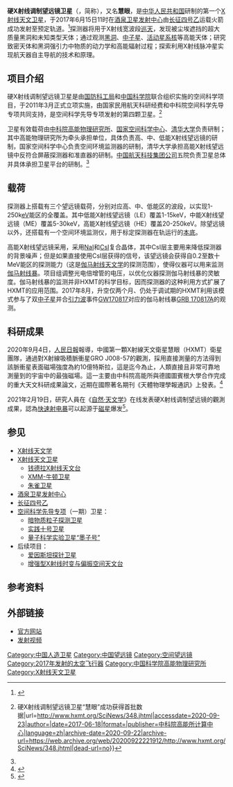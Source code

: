 {{UTC+8}}{{NoteTA
 | G1 = Aero
 | G2 = Physics
}}
{{Infobox spaceflight
|auto=all
|orbit_regime=[[太阳同步轨道|太阳同步轨道]]
|launch_site=[[酒泉卫星发射中心|酒泉卫星发射中心]]
|name=硬X射线调制望远镜卫星<br />Hard X-ray Modulation Telescope
|launch_rocket=[[长征四号乙|长征四号乙]]
|launch_date=2017年6月15日11时
|website=[http://www.hxmt.org/| HXMT官网]
|SATCAT=42758 <ref>{{Cite web|title=HXMT (HUIYAN)|url=https://www.n2yo.com/satellite/?s=42758#results%20HXMT%20(HUIYAN)|accessdate=|author=|date=|format=|publisher=|language=en|archive-date=2021-01-24|archive-url=https://web.archive.org/web/20210124101923/https://www.n2yo.com/satellite/?s=42758#results%20HXMT%20(HUIYAN)|dead-url=no}}</ref>
|operator=[[中国科学院|中国科学院]]
|mission_type=[[空间望远镜|天文观测]]
|apsis=gee
}}
{{Infobox telescope}}
'''硬X射线调制望远镜卫星'''（{{lang-en|'''H'''ard '''X'''-ray '''M'''odulation '''T'''elescope}}，简称{{lang|en|'''HXMT'''}}），又名'''慧眼'''，是[[中华人民共和国|中华人民共和国]]研制的第一个[[X射线天文卫星|X射线天文卫星]]，于2017年6月15日11时在[[酒泉卫星发射中心|酒泉卫星发射中心]]由[[长征四号乙|长征四号乙]]运载火箭成功发射至预定轨道。{{R|初晓慧}}<ref name=":0">{{Cite web|title=我国首颗空间X射线天文卫星“慧眼”发射成功|url=http://www.hxmt.org/SciNews/343.jhtml|accessdate=2020-09-23|author=|date=2017-06-17|format=|publisher=中科院高能所计算中心|language=zh|archive-date=2020-09-22|archive-url=https://web.archive.org/web/20200922221931/http://www.hxmt.org/SciNews/343.jhtml|dead-url=no}}</ref>探测器将用于X射线宽波段[[巡天|巡天]]，发现被尘埃遮挡的超大质量黑洞和未知类型天体；通过观测[[黑洞|黑洞]]、[[中子星|中子星]]、[[活动星系核|活动星系核]]等高能天体{{R|新華日報}}；研究致密天体和黑洞强引力中物质的动力学和高能辐射过程；探索利用X射线脉冲星实现航天器自主导航的技术和原理。

== 项目介绍 ==
硬X射线调制望远镜卫星是由[[國防科工局|国防科工局]]和[[中国科学院|中国科学院]]联合组织实施的空间科学项目，于2011年3月正式立项实施，由国家民用航天科研经费和中科院空间科学先导专项共同支持，是空间科学先导专项发射的第四颗卫星。<ref>{{Cite web|title=HXMT首次回信 {{!}} 硬X射线调制望远镜卫星“慧眼”成功获得首批数据|url=http://www.hxmt.org/SciNews/348.jhtml|accessdate=2020-09-23|author=|date=2017-06-18|format=|publisher=中科院高能所计算中心|language=zh|archive-date=2020-09-22|archive-url=https://web.archive.org/web/20200922221912/http://www.hxmt.org/SciNews/348.jhtml|dead-url=no}}</ref>

卫星有效载荷由[[中科院高能物理研究所|中科院高能物理研究所]]、[[中国科学院国家空间科学中心|国家空间科学中心]]、[[清华大学|清华大学]]负责研制；其中高能物理研究所为牵头承担单位，具体负责高、中、低能X射线望远镜的研制，国家空间科学中心负责空间环境监测器的研制，清华大学承担高能X射线望远镜中反符合屏蔽探测器和准直器的研制。[[中国航天科技集团公司|中国航天科技集团公司]]五院负责卫星总体并具体承担卫星平台的研制。<ref name=":0" />

== 载荷 ==
探测器上搭载有三个望远镜载荷，分别对应高、中、低能区的波段，以实现1-250k[[电子伏特|eV]]能区的全覆盖。其中低能X射线望远镜（LE）覆盖1-15keV，中能X射线望远镜（ME）覆盖5-30keV，高能X射线望远镜（HE）覆盖20-250keV。除望远镜以外，还搭载有一个空间环境监测仪，用于标定探测器在轨运行的[[本底|本底]]{{R|HXMT}}。

高能X射线望远镜采用{{link-en|Phoswich结构|Phoswich detector}}，采用[[碘化钠|NaI]]和[[碘化铯|CsI]]复合晶体，其中CsI层主要用来降低探测器的背景噪声；但是如果直接使用CsI层获得的信号，该望远镜会获得自0.2至数十MeV能区的探测能力（这是[[伽马射线天文学|伽马射线天文学]]的探测范围），使得仪器可以用来监测[[伽马射线暴|伽马射线暴]]。项目组调整光电倍增管的电压，以优化仪器探测伽马射线暴的灵敏度。伽马射线暴的监测并非HXMT的科学目标，因而探测器的这种利用方式扩展了HXMT的应用范围。2017年8月，升空仅两个月、仍处于调试期的HXMT利用该模式参与了双[[中子星|中子星]]并合[[引力波|引力波]]事件[[GW170817|GW170817]]对应的伽马射线暴[[GRB_170817A|GRB 170817A]]的观测。{{R|Li et al}}{{R|高能所GW170817}}

== 科研成果 ==
2020年9月4日，[[人民日报|人民日報]]報導，中國第一顆X射線天文衛星慧眼（HXMT）衛星團隊，通過對X射線吸積脈衝星GRO J008-57的觀測，採用直接測量的方法得到該脈衝星表面磁場強度為約10億特斯拉，這是迄今為止，人類直接且非常可靠地測量到的宇宙中的最強磁場。這一主要由中科院高能所與德國圖賓根大學合作完成的重大天文科研成果論文，近期在國際著名期刊《天體物理學報通訊》上發表。<ref>{{cite news|url=https://udn.com/news/story/7331/4837160|title=重複用航天器 中國發射成功|newspaper=世界日報|date=2020-09-05|accessdate=2020-09-10|archive-date=2020-09-08|archive-url=https://web.archive.org/web/20200908104440/https://udn.com/news/story/7331/4837160|dead-url=no}}</ref>

2021年2月19日，研究人員在《[[自然·天文学|自然·天文学]]》在线发表硬X射线调制望远镜的觀測成果，認為[[快速射电暴|快速射电暴]]可以起源于[[磁星|磁星]]爆发<ref>{{cite news |title=“慧眼”卫星新成果 部分破解快速射电暴起源之谜 |url=http://www.xinhuanet.com/politics/2021-02/19/c_1127114669.htm |accessdate=2021-02-19 |archive-date=2021-02-28 |archive-url=https://web.archive.org/web/20210228114805/http://www.xinhuanet.com/politics/2021-02/19/c_1127114669.htm |dead-url=no }}</ref>。

== 参见 ==
* [[X射线天文学|X射线天文学]]
* [[X射线天文卫星|X射线天文卫星]]
** [[钱德拉X射线天文台|钱德拉X射线天文台]]
** [[XMM-牛顿卫星|XMM-牛顿卫星]]
** [[朱雀卫星|朱雀卫星]]
* [[酒泉卫星发射中心|酒泉卫星发射中心]]
* [[长征四号乙|长征四号乙]]
* [[空间科学先导专项|空间科学先导专项]]（一期）卫星：
** [[暗物质粒子探测卫星|暗物质粒子探测卫星]]
**[[实践系列卫星|实践十号卫星]]
**[[量子科学实验卫星|量子科学实验卫星“墨子号”]]
* 后续项目：
**[[爱因斯坦探针卫星|爱因斯坦探针卫星]]
**[[增强型X射线时变与偏振空间天文台|增强型X射线时变与偏振空间天文台]]

== 参考资料 ==
{{reflist|refs=

<ref name="初晓慧">{{cite news|url=http://news.sina.com.cn/c/nd/2017-06-15/doc-ifyhfnqa4244123.shtml|title=中国首颗X射线空间天文卫星“慧眼”成功发射|date=2017-06-15|accessdate=2017-06-15|author=初晓慧|work=新浪网|archive-date=2017-12-22|archive-url=https://web.archive.org/web/20171222053152/http://news.sina.com.cn/c/nd/2017-06-15/doc-ifyhfnqa4244123.shtml|dead-url=no}}</ref>

<ref name="新華日報">{{cite news|author=吴晶晶、荣启涵、余晓洁|url=http://news.sina.com.cn/c/2016-04-07/doc-ifxrcizu3701591.shtml|title=太空“超级实验室”到底有多牛|date=2016-04-07|accessdate=2017-02-07|work=新华日报|archive-date=2017-02-22|archive-url=https://web.archive.org/web/20170222110723/http://news.sina.com.cn/c/2016-04-07/doc-ifxrcizu3701591.shtml|dead-url=no}}</ref>

<ref name="HXMT">{{cite web|url=http://www.hxmt.org/index.php/hxmt/hxmt|title=硬X射线调制望远镜（HXMT）项目简介|date=2013-05-16|accessdate=2017-02-07|website=HXMT地面系統網站|archive-url=https://web.archive.org/web/20170222110531/http://www.hxmt.org/index.php/hxmt/hxmt|archive-date=2017-02-22|dead-url=yes}}</ref>

<ref name="Li et al">{{cite journal|author=Li T. P., Xiong S. L., Zhang S. N. et al|year=2017|journal=Science China Physics, Mechanics & Astronomy|title=Insight-HXMT observations of the first binary neutron star merger GW170817|url=http://engine.scichina.com/publisher/scp/journal/SCPMA/61/3/10.1007/s11433-017-9107-5?slug=full%20text|volume=61|issue=3|doi=10.1007/s11433-017-9107-5}}{{Dead link|date=2020年4月 |bot=InternetArchiveBot |fix-attempted=yes }}</ref>

<ref name="高能所GW170817">{{cite web|url=http://www.ihep.cas.cn/xwdt/gnxw/2017/201710/t20171016_4873873.html|title=慧眼望远镜参与监测首个引力波电磁对应体，严格限制其高能辐射性质|date=2017-10-16|accessdate=2017-10-17|publisher=中国科学院高能物理研究所|archive-date=2020-05-22|archive-url=https://web.archive.org/web/20200522011228/http://www.ihep.cas.cn/xwdt/gnxw/2017/201710/t20171016_4873873.html|dead-url=no}}</ref>
}}

== 外部链接 ==
*[http://www.hxmt.org/ 官方网站] {{Wayback|url=http://www.hxmt.org/ |date=20170306150149 }}
*[http://www.hxmt.org/images/vo/cn.mp4 发射视频]{{Dead link|date=2018年9月 |bot=InternetArchiveBot |fix-attempted=yes }}

{{中华人民共和国航天}}
{{Space telescopes}}
{{空间科学先导专项}}

[[Category:中国人造卫星|Category:中国人造卫星]]
[[Category:中国望远镜|Category:中国望远镜]]
[[Category:空间望远镜|Category:空间望远镜]]
[[Category:2017年发射的太空飞行器|Category:2017年发射的太空飞行器]]
[[Category:中国科学院高能物理研究所|Category:中国科学院高能物理研究所]]
[[Category:X射线天文卫星|Category:X射线天文卫星]]